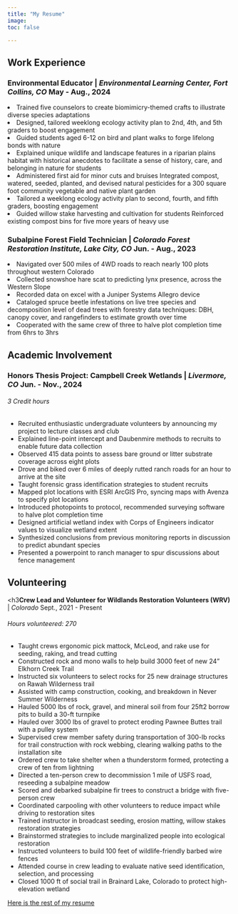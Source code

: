 ```yaml
---
title: "My Resume"
image:
toc: false

---
```



<h2>Work Experience</h2>
<h3>**Environmental Educator** | <i>Environmental Learning Center, Fort Collins, CO</i>                             May - Aug., 2024 </h3>  

</ul>
<li>Trained five counselors to create biomimicry-themed crafts to illustrate diverse species adaptations</li>
<li>Designed, tailored weeklong ecology activity plan to 2nd, 4th, and 5th graders to boost engagement</li>
<li>Guided students aged 6-12 on bird and plant walks to forge lifelong bonds with nature</li>
<li>Explained unique wildlife and landscape features in a riparian plains habitat with historical anecdotes to facilitate a sense of history, care, and belonging in nature for students</li>
<li>Administered first aid for minor cuts and bruises
Integrated compost, watered, seeded, planted, and devised natural pesticides for a 300 square foot community vegetable and native plant garden</li>
<li>Tailored a weeklong ecology activity plan to second, fourth, and fifth graders, boosting engagement</li>
<li>Guided willow stake harvesting and cultivation for students
Reinforced existing compost bins for five more years of heavy use</li>
</ul>


<h3>**Subalpine Forest Field Technician** | <i>Colorado Forest Restoration Institute, Lake City, CO</i>          Jun. - Aug., 2023 </h3>
</ul>
<li>Navigated over 500 miles of 4WD roads to reach nearly 100 plots throughout western Colorado</li>
<li>Collected snowshoe hare scat to predicting lynx presence, across the Western Slope</li>
<li>Recorded data on excel with a Juniper Systems Allegro device</li>
<li>Cataloged spruce beetle infestations on live tree species and decomposition level of dead trees with forestry data techniques:  DBH, canopy cover, and rangefinders to estimate growth over time</li>
<li>Cooperated with the same crew of three to halve plot completion time from 6hrs to 3hrs</li>
</ul>

<h2>Academic Involvement</h2>
<h3>**Honors Thesis Project**: Campbell Creek Wetlands  | <i>Livermore, CO</i>                                            Jun. - Nov., 2024 </h3>
<h6>3 Credit hours</h6>

<ul>
<li>Recruited enthusiastic undergraduate volunteers by announcing my project to lecture classes and club</li>
<li>Explained line-point intercept and Daubenmire methods to recruits to enable future data collection</li>
<li>Observed 415 data points to assess bare ground or litter substrate coverage across eight plots</li>
<li>Drove and biked over 6 miles of deeply rutted ranch roads for an hour to arrive at the site</li>
<li>Taught forensic grass identification strategies to student recruits  
<li>Mapped plot locations with ESRI ArcGIS Pro, syncing maps with Avenza to specify plot locations</li>
<li>Introduced photopoints to protocol, recommended surveying software to halve plot completion time</li>
<li>Designed artificial wetland index with Corps of Engineers indicator values to visualize wetland extent</li>
<li>Synthesized conclusions from previous monitoring reports in discussion to predict abundant species</li>
<li>Presented a powerpoint to ranch manager to spur discussions about fence management </li>
</ul>

<h2>Volunteering</h2>

<h3**Crew Lead and Volunteer for Wildlands Restoration Volunteers (WRV)** | <i>Colorado</i>       Sept.,  2021 - Present</h3>

<h6>Hours volunteered: 270</h6>

<ul>
<li>Taught crews ergonomic pick mattock, McLeod, and rake use for seeding, raking, and tread cutting</li>
<li>Constructed rock and mono walls to help build 3000 feet of new 24” Elkhorn Creek Trail</li>
<li>Instructed six volunteers to select rocks for 25 new drainage structures on Rawah Wilderness trail</li>
<li>Assisted with camp construction, cooking, and breakdown in Never Summer Wilderness</li>
<li>Hauled 5000 lbs of rock, gravel, and mineral soil from four 25ft2 borrow pits to build a 30-ft turnpike</li>
<li>Hauled over 3000 lbs of gravel to protect eroding Pawnee Buttes trail with a pulley system</li>
<li>Supervised crew member safety during transportation of 300-lb rocks for trail construction with rock webbing, clearing walking paths to the installation site</li>
<li>Ordered crew to take shelter when a thunderstorm formed, protecting a crew of ten from lightning</li>
<li>Directed a ten-person crew to decommission 1 mile of USFS road, reseeding a subalpine meadow</li>
<li> Scored and debarked subalpine fir trees to construct a bridge with five-person crew</li>
<li> Coordinated carpooling with other volunteers to reduce impact while driving to restoration sites</li>
<li>Trained instructor in  broadcast seeding, erosion matting, willow stakes restoration strategies</li>
<li>Brainstormed strategies to include marginalized people into ecological restoration</li>
<li>Instructed volunteers to build 100 feet of wildlife-friendly barbed wire fences</li>
<li>Attended course in crew leading to evaluate native seed identification, selection, and processing</li>
<li>Closed 1000 ft of social trail in Brainard Lake, Colorado to protect high-elevation wetland</li>
</ul>


[Here is the rest of my resume](data/resume-cfri.pdf)


